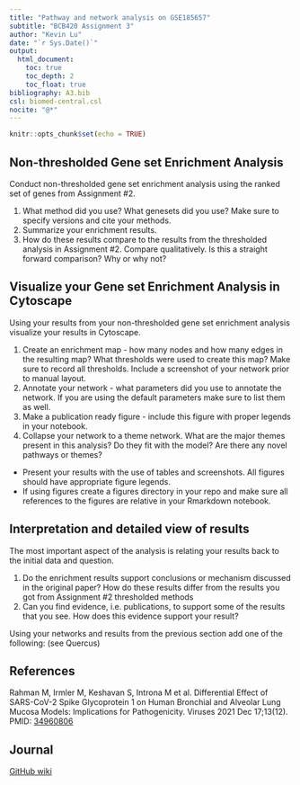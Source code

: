 ```yaml
---
title: "Pathway and network analysis on GSE185657"
subtitle: "BCB420 Assignment 3"
author: "Kevin Lu"
date: "`r Sys.Date()`"
output:
  html_document:
    toc: true
    toc_depth: 2
    toc_float: true
bibliography: A3.bib
csl: biomed-central.csl
nocite: "@*"
---
```


```r
knitr::opts_chunk$set(echo = TRUE)
```

## Non-thresholded Gene set Enrichment Analysis

Conduct non-thresholded gene set enrichment analysis using the ranked set of genes from Assignment #2.

1. What method did you use? What genesets did you use? Make sure to specify versions and cite your methods.
1. Summarize your enrichment results.
1. How do these results compare to the results from the thresholded analysis in Assignment #2. Compare qualitatively. Is this a straight forward comparison? Why or why not?

## Visualize your Gene set Enrichment Analysis in Cytoscape

Using your results from your non-thresholded gene set enrichment analysis visualize your results in Cytoscape.

1. Create an enrichment map - how many nodes and how many edges in the resulting map? What thresholds were used to create this map? Make sure to record all thresholds. Include a screenshot of your network prior to manual layout.
1. Annotate your network - what parameters did you use to annotate the network. If you are using the default parameters make sure to list them as well.
1. Make a publication ready figure - include this figure with proper legends in your notebook.
1. Collapse your network to a theme network. What are the major themes present in this analysis? Do they fit with the model? Are there any novel pathways or themes?

  - Present your results with the use of tables and screenshots. All figures should have appropriate figure legends.
  - If using figures create a figures directory in your repo and make sure all references to the figures are relative in your Rmarkdown notebook.
  
## Interpretation and detailed view of results

The most important aspect of the analysis is relating your results back to the initial data and question.

1. Do the enrichment results support conclusions or mechanism discussed in the original paper? How do these results differ from the results you got from Assignment #2 thresholded methods
1. Can you find evidence, i.e. publications, to support some of the results that you see. How does this evidence support your result?

Using your networks and results from the previous section add one of the following: (see Quercus)

## References

Rahman M, Irmler M, Keshavan S, Introna M et al. Differential Effect of SARS-CoV-2 Spike Glycoprotein 1 on Human Bronchial and Alveolar Lung Mucosa Models: Implications for Pathogenicity. Viruses 2021 Dec 17;13(12). PMID: [34960806](https://pubmed.ncbi.nlm.nih.gov/34960806/)

<div id="refs"></div>

## Journal

[GitHub wiki](https://github.com/bcb420-2022/Kevin_Lu/wiki/Assignment-3)
